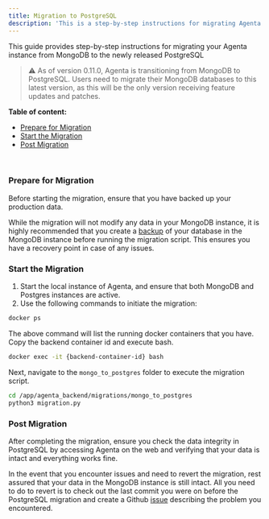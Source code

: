 ```yaml
---
title: Migration to PostgreSQL
description: 'This is a step-by-step instructions for migrating Agenta to the newly released PostgreSQL version.'
---
```


This guide provides step-by-step instructions for migrating your Agenta instance from MongoDB to the newly released PostgreSQL <version class="c"></version>

> ⚠️ As of version 0.11.0, Agenta is transitioning from MongoDB to PostgreSQL. Users need to migrate their MongoDB databases to this latest version, as this will be the only version receiving feature updates and patches.

**Table of content:**
 - [Prepare for Migration](#prepare-for-migration)
 - [Start the Migration](#start-the-migration)
 - [Post Migration](#post-migrataion)
<br />

### Prepare for Migration

Before starting the migration, ensure that you have backed up your production data.

While the migration will not modify any data in your MongoDB instance, it is highly recommended that you create a [backup](https://www.mongodb.com/docs/manual/tutorial/backup-and-restore-tools/) of your database in the MongoDB instance before running the migration script. This ensures you have a recovery point in case of any issues.

### Start the Migration

1. Start the local instance of Agenta, and ensure that both MongoDB and Postgres instances are active. 
2. Use the following commands to initiate the migration:
```bash
docker ps  
```
The above command will list the running docker containers that you have. Copy the backend container id and execute bash.

```bash
docker exec -it {backend-container-id} bash  
```

Next, navigate to the `mongo_to_postgres` folder to execute the migration script.

```bash
cd /app/agenta_backend/migrations/mongo_to_postgres  
python3 migration.py
```

### Post Migration

After completing the migration, ensure you check the data integrity in PostgreSQL by accessing Agenta on the web and verifying that your data is intact and everything works fine.

In the event that you encounter issues and need to revert the migration, rest assured that your data in the MongoDB instance is still intact. All you need to do to revert is to check out the last commit you were on before the PostgreSQL migration and create a Github [issue](https://github.com/Agenta-AI/agenta/issues/new?assignees=&labels=postgres,bug,Backend&projects=&template=bug_report.md&title=[Bug]+) describing the problem you encountered.
